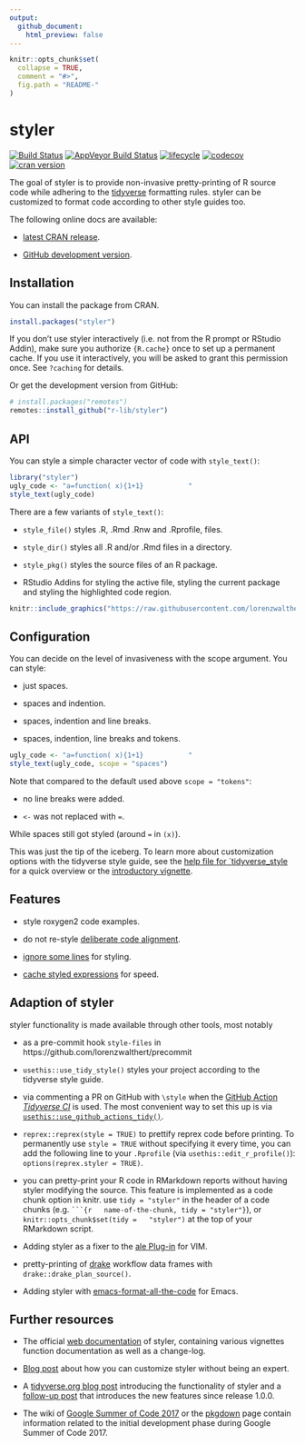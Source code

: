 ```yaml
---
output:
  github_document:
    html_preview: false
---
```


<!-- README.md is generated from README.Rmd. Please edit that file -->

```r
knitr::opts_chunk$set(
  collapse = TRUE,
  comment = "#>",
  fig.path = "README-"
)
```

# styler

[![Build
Status](https://travis-ci.org/r-lib/styler.svg?branch=master)](https://travis-ci.org/r-lib/styler)
[![AppVeyor Build
Status](https://ci.appveyor.com/api/projects/status/github/r-lib/styler?branch=master&svg=true)](https://ci.appveyor.com/project/r-lib/styler)
[![lifecycle](https://img.shields.io/badge/lifecycle-stable-brightgreen.svg)](https://www.tidyverse.org/lifecycle/#stable)
[![codecov](https://codecov.io/gh/r-lib/styler/branch/master/graph/badge.svg)](https://codecov.io/gh/r-lib/styler)
[![cran
version](https://www.r-pkg.org/badges/version/styler)](https://cran.r-project.org/package=styler)

The goal of styler is to provide non-invasive pretty-printing of R source code
while adhering to the [tidyverse](https://style.tidyverse.org) formatting rules.
styler can be customized to format code according to other style guides too.

The following online docs are available:

- [latest CRAN release](https://styler.r-lib.org).

- [GitHub development version](https://styler.r-lib.org/dev).

## Installation

You can install the package from CRAN.

```r
install.packages("styler")
```

If you don't use styler interactively (i.e. not from the R prompt or RStudio 
Addin), make sure you authorize `{R.cache}` once to set up a permanent cache. 
If you use it interactively, you will be asked to grant this permission once.
See `?caching` for details.


Or get the development version from GitHub:

```r
# install.packages("remotes")
remotes::install_github("r-lib/styler")
```

## API

You can style a simple character vector of code with `style_text()`:

```r
library("styler")
ugly_code <- "a=function( x){1+1}           "
style_text(ugly_code)
```

There are a few variants of `style_text()`:

* `style_file()` styles .R, .Rmd .Rnw and .Rprofile, files.

* `style_dir()` styles all .R and/or .Rmd files in a directory.

* `style_pkg()` styles the source files of an R package.

* RStudio Addins for styling the active file, styling the current package and
  styling the highlighted code region.

```r
knitr::include_graphics("https://raw.githubusercontent.com/lorenzwalthert/some_raw_data/master/styler_0.1.gif")
```

## Configuration

You can decide on the level of invasiveness with the scope argument. You can
style:

* just spaces.

* spaces and indention.

* spaces, indention and line breaks.

* spaces, indention, line breaks and tokens.

```r
ugly_code <- "a=function( x){1+1}           "
style_text(ugly_code, scope = "spaces")
```

Note that compared to the default used above `scope = "tokens"`:

* no line breaks were added.

* `<-` was not replaced with `=`.

While spaces still got styled (around `=` in `(x)`).

This was just the tip of the iceberg. To learn more about customization options
with the tidyverse style guide, see the [help file for
`tidyverse_style](https://styler.r-lib.org/reference/tidyverse_style.html) for a
quick overview or the [introductory
vignette](https://styler.r-lib.org/articles/introducing_styler.html).

## Features

* style roxygen2 code examples.

* do not re-style [deliberate code
  alignment](https://styler.r-lib.org/articles/detect-alignment.html).

* [ignore some lines](https://styler.r-lib.org/dev/reference/stylerignore.html)
  for styling.

* [cache styled
  expressions](https://styler.r-lib.org/dev/reference/caching.html) for speed.

## Adaption of styler

styler functionality is made available through other tools, most notably

* as a pre-commit hook `style-files` in
  https://github.com/lorenzwalthert/precommit

* `usethis::use_tidy_style()` styles your project according to the tidyverse
  style guide.

* via commenting a PR on GitHub with `\style` when the [GitHub
  Action](https://github.com/features/actions) [*Tidyverse
  CI*](https://github.com/r-lib/actions/tree/master/examples#tidyverse-ci-workflow)
  is used. The most convenient way to set this up is via
  [`usethis::use_github_actions_tidy()`](https://usethis.r-lib.org/reference/github_actions.html?q=ghactions#use-github-actions-tidy-).

* `reprex::reprex(style = TRUE)` to prettify reprex code before printing. To
  permanently use `style = TRUE` without specifying it every time, you can add
  the following line to your `.Rprofile` (via `usethis::edit_r_profile()`):
  `options(reprex.styler = TRUE)`.

* you can pretty-print your R code in RMarkdown reports without having styler
  modifying the source. This feature is implemented as a code chunk option in
  knitr. use `tidy = "styler"` in the header of a code chunks (e.g. ` ```{r
  name-of-the-chunk, tidy = "styler"}`), or `knitr::opts_chunk$set(tidy =
  "styler")` at the top of your RMarkdown script.

* Adding styler as a fixer to the [ale
  Plug-in](https://github.com/w0rp/ale/pull/2401#issuecomment-485942966) for
  VIM.

* pretty-printing of [drake](https://github.com/ropensci/drake) workflow data
  frames with `drake::drake_plan_source()`.

* Adding styler with
  [emacs-format-all-the-code](https://github.com/lassik/emacs-format-all-the-code)
  for Emacs.

## Further resources

* The official [web documentation](https://styler.r-lib.org/) of styler,
  containing various vignettes function documentation as well as a change-log.

* [Blog
  post](https://lorenzwalthert.netlify.com/post/customizing-styler-the-quick-way/)
  about how you can customize styler without being an expert.

* A [tidyverse.org blog
  post](https://www.tidyverse.org/articles/2017/12/styler-1.0.0/) introducing
  the functionality of styler and a [follow-up
  post](https://www.tidyverse.org/blog/2019/11/styler-1-2-0/) that introduces
  the new features since release 1.0.0.

* The wiki of [Google Summer of Code
  2017](https://github.com/rstats-gsoc/gsoc2017/wiki/Noninvasive-source-code-formatting)
  or the [pkgdown](https://r-lib.github.io/styler/) page contain information
  related to the initial development phase during Google Summer of Code 2017.

